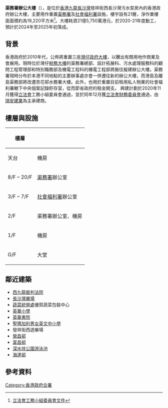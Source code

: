 {{Infobox hk building
|building_name        = 渠務署辦公大樓<br/><small>{{lang|en|Drainage Services Department Office Building }}</small>
|logo                 = 
|image                = 
|caption              = 
|full_name            =
|former_names         = 
|alternate_names      = 
|status               = 
|building_type        = 
|architectural_style  = 
|structural_system    = [[鋼筋混凝土|鋼筋混凝土]]
|classification       = 政府／公共建築
|location             = {{HKG}}[[九龍|九龍]][[長沙灣|長沙灣]]發祥街西長沙灣污水泵房
|coordinates          = 
|client               = 
|developer            = 
|owner                = [[香港特別行政區政府|香港特別行政區政府]]
|operator             = [[香港特別行政區|香港特別行政區]][[政府產業署|政府產業署]]
|url                  = 
|started              = 2020-21年度
|built                = 2025年年初
|inaugurated          = 
|opened               = 
|renovated            = 
|closed               = 
|demolished           = 
|site_area            = 
|site_size            = 
|height               = 
|other_dimensions     = 
|floor_count          = 
|total_area           = 19,220平方米
|main_contractor      = [[瑞安建業|瑞安建業]]
|architect            = 
|construct_cost       = 
|ren_contractor       = 
|ren_cost             = 
|awards               = 
|references           = <ref>[https://www.archsd.gov.hk/tc/projects/capital-projects-under-detail/133ka.html] 建築署</ref>
}}

'''渠務署辦公大樓'''（{{lang-en|Drainage Services Department Office Building}}），是位於[[香港|香港]][[九龍|九龍]][[長沙灣|長沙灣]]發祥街西長沙灣污水泵房內的香港政府辦公大樓，主要用作重置[[渠務署|渠務署]]及[[社會福利署|社會福利署]]設施，樓宇設有21層，淨作業樓面面積約為19,220平方米<ref >[https://www.legco.gov.hk/yr20-21/chinese/fc/pwsc/papers/p20-14c.pdf 立法會工務小組委員會文件]</ref>。大樓耗資21億5,750萬港元，於2020-21年度動工，預計於2024年至2025年初落成。

== 背景 ==
香港政府於2010年代，公佈將重置三座[[灣仔政府大樓|灣仔政府大樓]]，以騰出有關用地作商業及會展用。現時位於灣仔[[稅務大樓|稅務大樓]]的渠務署總部、設計拓展科、污水處理服務科的顧問工程管理部和特別職務部及機電工程科的機電工程部將搬往擬建辦公大樓。渠務署現時分布於本港不同地點的主要辦事處亦會一併遷往新的辦公大樓，而港島及離島渠務部將改遷杏花邨水務署大樓。此外，也用於重置目前租用私人物業的社會福利署轄下中央個案記錄貯存室，從而節省政府的租金開支。
興建計劃於2020年11月獲得[[香港立法會|立法會]]工務小組委員會通過，並於同年12月獲[[香港立法會財務委員會|立法會財務委員會]]通過，由[[瑞安建業|瑞安建業]]為主承建商。

== 樓層與設施 ==
{| class="wikitable"
! 樓層
! 
|-
| 天台
| 機房
|-
| 8/F – 20/F
| [[渠務署|渠務署]]辦公室
|-
| 3/F – 7/F
| [[社會福利署|社會福利署]]辦公室
|-
| 2/F
| 渠務署辦公室、機房
|-
| 1/F
| 機房
|-
| G/F
| 大堂
|}

==鄰近建築==
*[[西九龍裁判法院|西九龍裁判法院]]
*[[長沙灣屠場|長沙灣屠場]]
*[[蔬菜統營處|蔬菜統營處]]優質蔬菜包裝中心
*[[英華小學|英華小學]]
*[[英華書院|英華書院]]
*[[聖瑪加利男女英文中小學|聖瑪加利男女英文中小學]]
*發祥街西遊樂場
*[[榮昌邨|榮昌邨]]
*[[富昌邨|富昌邨]]
*[[深水埗公園游泳池|深水埗公園游泳池]]
*[[海達邨|海達邨]]
==參考資料==
{{reflist}}

{{香港政府合署}}

[[Category:香港政府合署|Category:香港政府合署]]
